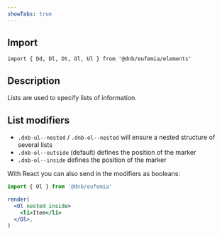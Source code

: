 ```yaml
---
showTabs: true
---
```


## Import

```tsx
import { Dd, Dl, Dt, Ol, Ul } from '@dnb/eufemia/elements'
```

## Description

Lists are used to specify lists of information.

## List modifiers

- `.dnb-ul--nested` / `.dnb-ol--nested` will ensure a nested structure of several lists
- `.dnb-ol--outside` (default) defines the position of the marker
- `.dnb-ol--inside` defines the position of the marker

With React you can also send in the modifiers as booleans:

```jsx
import { Ol } from '@dnb/eufemia'

render(
  <Ol nested inside>
    <li>Item</li>
  </Ol>,
)
```
